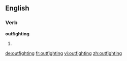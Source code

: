 ==English==

===Verb===
'''outfighting'''

# {{present participle of|outfight}}

[[de:outfighting]]
[[fr:outfighting]]
[[vi:outfighting]]
[[zh:outfighting]]